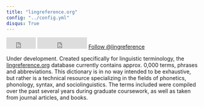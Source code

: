 ```yaml
---
title: "lingreference.org"
config: "../config.yml"
disqus: True
---
```



<iframe src="http://ghbtns.com/github-btn.html?user=lingreference&repo=lingreference.github.io&type=watch&count=true&size=large" height="30" width="170" frameborder="0" scrolling="0" style="width:77px; height: 30px;" allowTransparency="true"></iframe>

<iframe src="http://ghbtns.com/github-btn.html?user=lingreference&repo=lingreference.github.io&type=fork&count=true&size=large" height="30" width="170" frameborder="0" scrolling="0" style="width:130px; height: 30px;" allowTransparency="true"></iframe>

<a href="https://twitter.com/lingreference" class="twitter-follow-button" data-show-count="false" data-size="large">Follow @lingreference</a>
<script>!function(d,s,id){var js,fjs=d.getElementsByTagName(s)[0],p=/^http:/.test(d.location)?'http':'https';if(!d.getElementById(id)){js=d.createElement(s);js.id=id;js.src=p+'://platform.twitter.com/widgets.js';fjs.parentNode.insertBefore(js,fjs);}}(document, 'script', 'twitter-wjs');</script>

<p></p>

Under development. Created specifically for linguistic terminology, the [lingreference.org](www.lingreference.org) database currently contains approx. 0,000 terms, phrases and abbreviations. This dictionary is in no way intended to be exhaustive, but rather is a technical resource specializing in the fields of phonetics, phonology, syntax, and sociolinguistics. The terms included were compiled over the past several years during graduate coursework, as well as taken from journal articles, and books.
